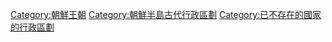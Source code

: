 [[Category:朝鮮王朝|Category:朝鮮王朝]]
[[Category:朝鮮半島古代行政區劃|Category:朝鮮半島古代行政區劃]]
[[Category:已不存在的國家的行政區劃|Category:已不存在的國家的行政區劃]]